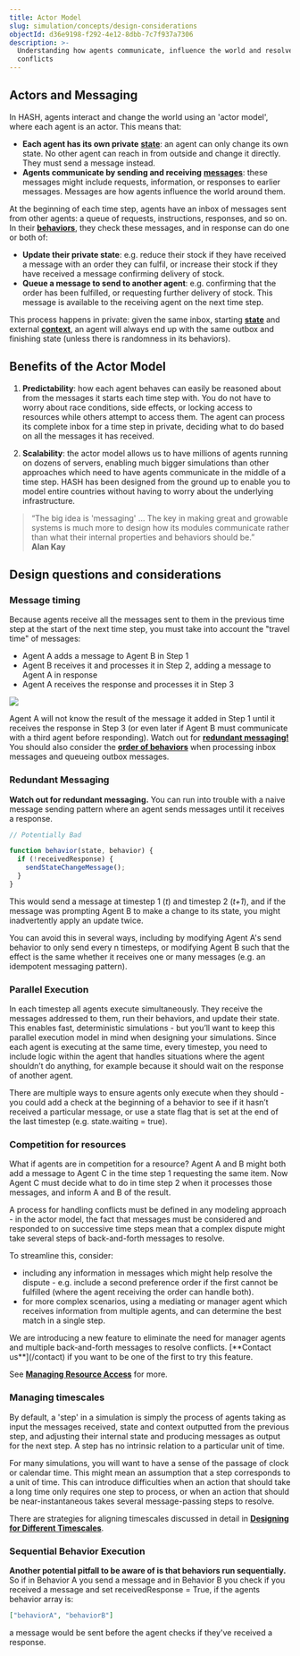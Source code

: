 ```yaml
---
title: Actor Model
slug: simulation/concepts/design-considerations
objectId: d36e9198-f292-4e12-8dbb-7c7f937a7306
description: >-
  Understanding how agents communicate, influence the world and resolve
  conflicts
---
```


## Actors and Messaging

In HASH, agents interact and change the world using an 'actor model', where each agent is an actor. This means that:

- **Each agent has its own private** [**state**](/docs/simulation/creating-simulations/anatomy-of-an-agent/state): an agent can only change its own state. No other agent can reach in from outside and change it directly. They must send a message instead.
- **Agents communicate by sending and receiving** [**messages**](/docs/simulation/creating-simulations/agent-messages/): these messages might include requests, information, or responses to earlier messages. Messages are how agents influence the world around them.

At the beginning of each time step, agents have an inbox of messages sent from other agents: a queue of requests, instructions, responses, and so on. In their [**behaviors**](/docs/simulation/creating-simulations/behaviors/), they check these messages, and in response can do one or both of:

- **Update their private state**: e.g. reduce their stock if they have received a message with an order they can fulfil, or increase their stock if they have received a message confirming delivery of stock.
- **Queue a message to send to another agent**: e.g. confirming that the order has been fulfilled, or requesting further delivery of stock. This message is available to the receiving agent on the next time step.

This process happens in private: given the same inbox, starting [**state**](/docs/simulation/creating-simulations/anatomy-of-an-agent/state) and external [**context**](/docs/simulation/creating-simulations/anatomy-of-an-agent/context), an agent will always end up with the same outbox and finishing state \(unless there is randomness in its behaviors\).

## Benefits of the Actor Model

1.  **Predictability**: how each agent behaves can easily be reasoned about from the messages it starts each time step with. You do not have to worry about race conditions, side effects, or locking access to resources while others attempt to access them. The agent can process its complete inbox for a time step in private, deciding what to do based on all the messages it has received.

1.  **Scalability**: the actor model allows us to have millions of agents running on dozens of servers, enabling much bigger simulations than other approaches which need to have agents communicate in the middle of a time step. HASH has been designed from the ground up to enable you to model entire countries without having to worry about the underlying infrastructure.

> “The big idea is 'messaging' … The key in making great and growable systems is much more to design how its modules communicate rather than what their internal properties and behaviors should be.”  
> **Alan Kay**

## Design questions and considerations

### Message timing

Because agents receive all the messages sent to them in the previous time step at the start of the next time step, you must take into account the "travel time" of messages:

- Agent A adds a message to Agent B in Step 1
- Agent B receives it and processes it in Step 2, adding a message to Agent A in response
- Agent A receives the response and processes it in Step 3

![](https://cdn-us1.hash.ai/site/docs/message-exchange-diagram.svg)

Agent A will not know the result of the message it added in Step 1 until it receives the response in Step 3 \(or even later if Agent B must communicate with a third agent before responding\). Watch out for [**redundant messaging!**](#redundant-messaging) You should also consider the [**order of behaviors**](#sequential-behavior-execution) when processing inbox messages and queueing outbox messages.

### Redundant Messaging

**Watch out for redundant messaging.** You can run into trouble with a naive message sending pattern where an agent sends messages until it receives a response.

```javascript
// Potentially Bad

function behavior(state, behavior) {
  if (!receivedResponse) {
    sendStateChangeMessage();
  }
}
```

This would send a message at timestep 1 \(_t_\) and timestep 2 \(_t+1_\), and if the message was prompting Agent B to make a change to its state, you might inadvertently apply an update twice.

You can avoid this in several ways, including by modifying Agent A's send behavior to only send every n timesteps, or modifying Agent B such that the effect is the same whether it receives one or many messages \(e.g. an idempotent messaging pattern\).

### Parallel Execution

In each timestep all agents execute simultaneously. They receive the messages addressed to them, run their behaviors, and update their state. This enables fast, deterministic simulations - but you’ll want to keep this parallel execution model in mind when designing your simulations. Since each agent is executing at the same time, every timestep, you need to include logic within the agent that handles situations where the agent shouldn’t do anything, for example because it should wait on the response of another agent.

There are multiple ways to ensure agents only execute when they should - you could add a check at the beginning of a behavior to see if it hasn’t received a particular message, or use a state flag that is set at the end of the last timestep \(e.g. state.waiting = true\).

### Competition for resources

What if agents are in competition for a resource? Agent A and B might both add a message to Agent C in the time step 1 requesting the same item. Now Agent C must decide what to do in time step 2 when it processes those messages, and inform A and B of the result.

A process for handling conflicts must be defined in any modeling approach - in the actor model, the fact that messages must be considered and responded to on successive time steps mean that a complex dispute might take several steps of back-and-forth messages to resolve.

To streamline this, consider:

- including any information in messages which might help resolve the dispute - e.g. include a second preference order if the first cannot be fulfilled \(where the agent receiving the order can handle both\).
- for more complex scenarios, using a mediating or manager agent which receives information from multiple agents, and can determine the best match in a single step.

<Hint style="info">
  We are introducing a new feature to eliminate the need for manager agents and
  multiple back-and-forth messages to resolve conflicts. [**Contact
  us**](/contact) if you want to be one of the first to try this feature.
</Hint>

See [**Managing Resource Access**](/docs/simulation/concepts/design-considerations/managing-resource-access) for more.

### Managing timescales

By default, a 'step' in a simulation is simply the process of agents taking as input the messages received, state and context outputted from the previous step, and adjusting their internal state and producing messages as output for the next step. A step has no intrinsic relation to a particular unit of time.

For many simulations, you will want to have a sense of the passage of clock or calendar time. This might mean an assumption that a step corresponds to a unit of time. This can introduce difficulties when an action that should take a long time only requires one step to process, or when an action that should be near-instantaneous takes several message-passing steps to resolve.

There are strategies for aligning timescales discussed in detail in [**Designing for Different Timescales**](/docs/simulation/concepts/designing-for-different-timescales).

### Sequential Behavior Execution

**Another potential pitfall to be aware of is that behaviors run sequentially.** So if in Behavior A you send a message and in Behavior B you check if you received a message and set receivedResponse = True, if the agents behavior array is:

```json
["behaviorA", "behaviorB"]
```

a message would be sent before the agent checks if they've received a response.
